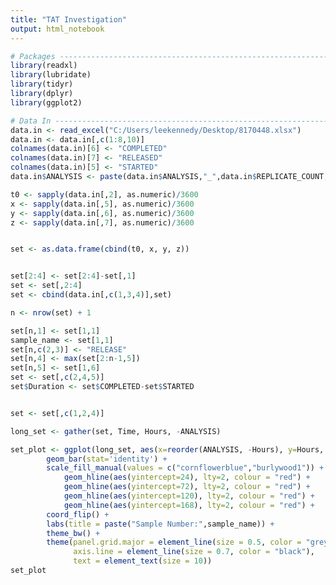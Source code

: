 ```yaml
---
title: "TAT Investigation"
output: html_notebook
---
```


```r
# Packages ---------------------------------------------------------------
library(readxl)
library(lubridate)
library(tidyr)
library(dplyr)
library(ggplot2)
```

```r
# Data In ----------------------------------------------------------------
data.in <- read_excel("C:/Users/leekennedy/Desktop/8170448.xlsx")
data.in <- data.in[,c(1:8,10)]
colnames(data.in)[6] <- "COMPLETED"
colnames(data.in)[7] <- "RELEASED"
colnames(data.in)[5] <- "STARTED"
data.in$ANALYSIS <- paste(data.in$ANALYSIS,"_",data.in$REPLICATE_COUNT, "_", data.in$STATUS, sep="" )

```

```r
t0 <- sapply(data.in[,2], as.numeric)/3600
x <- sapply(data.in[,5], as.numeric)/3600
y <- sapply(data.in[,6], as.numeric)/3600
z <- sapply(data.in[,7], as.numeric)/3600


set <- as.data.frame(cbind(t0, x, y, z))


set[2:4] <- set[2:4]-set[,1]
set <- set[,2:4]
set <- cbind(data.in[,c(1,3,4)],set)

n <- nrow(set) + 1

set[n,1] <- set[1,1]
sample_name <- set[1,1]
set[n,c(2,3)] <- "RELEASE"
set[n,4] <- max(set[2:n-1,5])
set[n,5] <- set[1,6]
set <- set[,c(2,4,5)]
set$Duration <- set$COMPLETED-set$STARTED


set <- set[,c(1,2,4)]


```

```r
long_set <- gather(set, Time, Hours, -ANALYSIS)
```

```r
set_plot <- ggplot(long_set, aes(x=reorder(ANALYSIS, -Hours), y=Hours, fill=Time)) +
        geom_bar(stat='identity') +
        scale_fill_manual(values = c("cornflowerblue","burlywood1")) +
            geom_hline(aes(yintercept=24), lty=2, colour = "red") +
            geom_hline(aes(yintercept=72), lty=2, colour = "red") +
            geom_hline(aes(yintercept=120), lty=2, colour = "red") +
            geom_hline(aes(yintercept=168), lty=2, colour = "red") +
        coord_flip() +
        labs(title = paste("Sample Number:",sample_name)) +
        theme_bw() +
        theme(panel.grid.major = element_line(size = 0.5, color = "grey"), 
              axis.line = element_line(size = 0.7, color = "black"), 
              text = element_text(size = 10))
set_plot


```

